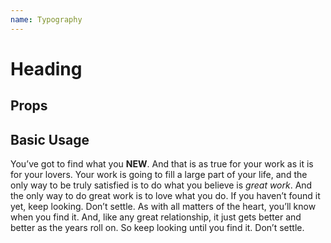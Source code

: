 ```yaml
---
name: Typography
---
```



# Heading

## Props
<Props of={P}/>

## Basic Usage
<Playground>
  <P>
    You’ve got to find what you <B>NEW</B>. And that is as true for your work as it is for your lovers. 
    Your work is going to fill a large part of your life, 
    and the only way to be truly satisfied is to do what you believe is <I>great work</I>. 
    And the only way to do great work is to love what you do. 
    If you haven’t found it yet, keep looking. Don’t settle. 
    As with all matters of the heart, you’ll know when you find it. 
    And, like any great relationship, it just gets better and better as the years roll on. 
    So keep looking until you find it. Don’t settle.
  </P>
</Playground>